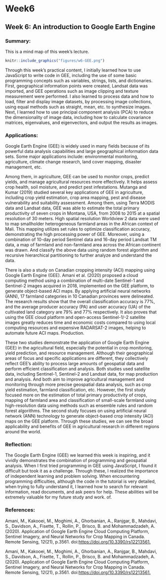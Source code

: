 # Week6

## Week 6: An introduction to Google Earth Engine

### Summary:

This is a mind map of this week's lecture.

```r
knitr::include_graphics("figures/w6-GEE.png")
```

Through this week's practical content, I initially learned how to use JavaScript to write code in GEE, including the use of some basic programming concepts such as variables, strings, lists, and dictionaries. First, geographical information points were created, Landsat data was imported, and GEE operations such as image clipping and texture measurement were performed. I also learned to process data and how to load, filter and display image datasets, by processing image collections, using equal methods such as straight, mean, etc. to synthesize images. Next, I learned how to use principal component analysis (PCA) to reduce the dimensionality of image data, including how to calculate covariance matrices, eigenvalues, and eigenvectors, and output the results as images.

### Applications:

Google Earth Engine (GEE) is widely used in many fields because of its powerful data analysis capabilities and large geographical information data sets. Some major applications include: environmental monitoring, agriculture, climate change research, land cover mapping, disaster management, etc.

Among them, in agriculture, GEE can be used to monitor crops, predict yields, and manage agricultural resources more effectively. It helps assess crop health, soil moisture, and predict pest infestations. Mutanga and Kumar (2019) studied several key applications of GEE in agriculture, including crop yield estimation, crop area mapping, pest and disease vulnerability and suitability assessment. Among them, using Terra MODIS data and Landsat data, GEE was able to estimate the total primary productivity of seven crops in Montana, USA, from 2008 to 2015 at a spatial resolution of 30 meters. High spatial resolution Worldview 2 data were used to map smallholder heterogeneous farmland areas in the African context of Mali. This mapping utilizes set rules to optimize classification accuracy, demonstrating the high processing power of GEE. Moreover, using a combination of 10-day period Sentinel data and 16-day period Landsat TM data, a map of farmland and non-farmland area across the African continent was drawn. And classify the above data using random forest algorithm and recursive hierarchical partitioning to further analyze and understand the data.

There is also a study on Canadian cropping intensity (ACI) mapping using Google Earth Engine (GEE). Amani et al. (2020) proposed a cloud computing method using a combination of multi-date Sentinel-1 and Sentinel-2 images acquired in 2018, implemented on the GEE platform, to generate object-based ACI maps. By applying artificial neural networks (ANN), 17 farmland categories in 10 Canadian provinces were delineated. The research results show that the overall classification accuracy is 77%, and the average producer accuracy (PA) and user accuracy (UA) of the cultivated land category are 79% and 77% respectively. It also proves that using the GEE cloud platform and open-access Sentinel-1/-2 satellite images greatly reduces time and economic costs compared to using local computing resources and expensive RADARSAT-2 images, helping to automate future ACI maps. Production.

These two studies demonstrate the application of Google Earth Engine (GEE) in the agricultural field, especially the potential in crop monitoring, yield prediction, and resource management. Although their geographical areas of focus and specific applications are different, they collectively reflect GEE's ability to process large amounts of geospatial data and perform efficient classification and analysis. Both studies used satellite data, including Sentinel-1, Sentinel-2 and Landsat data, for map production and analysis. And both aim to improve agricultural management and monitoring through more precise geospatial data analysis, such as crop yield estimation, farmland classification, etc. However, the first study focused more on the estimation of total primary productivity of crops, mapping of farmland area and classification of small-scale farmland using high-resolution data using methods such as ensemble rules and random forest algorithms. The second study focuses on using artificial neural network (ANN) technology to generate object-based crop intensity (ACI) maps on the GEE platform. Through these studies, we can see the broad applicability and benefits of GEE in agricultural research in different regions around the world.

### Reflection:

The Google Earth Engine (GEE) we learned this week is inspiring, and it vividly demonstrates the combination of programming and geospatial analysis. When I first tried programming in GEE using JavaScript, I found it difficult but took it as a challenge. Through these, I realized the importance of independent learning and problem solving. When encountering programming difficulties, although the code in the tutorial is very detailed, when trying to fully understand it, I learned how to search for relevant information, read documents, and ask peers for help. These abilities will be extremely valuable for my future study and work. of.

### References:

Amani, M., Kakooei, M., Moghimi, A., Ghorbanian, A., Ranjgar, B., Mahdavi, S., Davidson, A., Fisette, T., Rollin, P., Brisco, B. and Mohammadzadeh, A. (2020). Application of Google Earth Engine Cloud Computing Platform, Sentinel Imagery, and Neural Networks for Crop Mapping in Canada. Remote Sensing, 12(21), p.3561. doi:<https://doi.org/10.3390/rs12213561.>

Amani, M., Kakooei, M., Moghimi, A., Ghorbanian, A., Ranjgar, B., Mahdavi, S., Davidson, A., Fisette, T., Rollin, P., Brisco, B. and Mohammadzadeh, A. (2020). Application of Google Earth Engine Cloud Computing Platform, Sentinel Imagery, and Neural Networks for Crop Mapping in Canada. Remote Sensing, 12(21), p.3561. doi:<https://doi.org/10.3390/rs12213561.>

